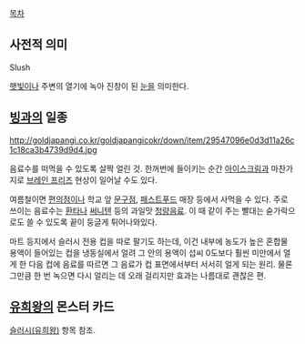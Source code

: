 [[목차]]
== 사전적 의미 ==
Slush

[[햇빛]]이나 주변의 열기에 녹아 진창이 된 [[눈]]을 의미한다. 

== [[빙과]]의 일종 ==
http://goldjapangi.co.kr/goldjapangicokr/down/item/29547096e0d3d11a26c1c18ca3b4739d9d4.jpg

음료수를 떠먹을 수 있도록 살짝 얼린 것. 한꺼번에 들이키는 순간 [[아이스크림]]과 마찬가지로 [[브레인 프리즈]] 현상이 일어날 수도 있다. 

여름철이면 [[편의점]]이나 학교 앞 [[문구점]], [[패스트푸드]] 매장 등에서 사먹을 수 있다. 주로 쓰이는 음료수는 [[환타]]나 [[써니텐]] 등의 과일맛 [[청량음료]]. 이 때 같이 주는 빨대는 숟가락으로도 쓸 수 있도록 끝이 둥글게 튀어나와있다.

마트 등지에서 슬러시 전용 컵을 따로 팔기도 하는데, 이건 내부에 농도가 높은 혼합물 용액이 들어있는 컵을 냉동실에서 얼려 그 안의 용액이 섭씨 0도보다 훨씬 미만에서 얼게 한 다음 컵에 음료를 따르면 그 음료가 컵 표면에서부터 서서히 얼게 되는 원리. 물론 그만큼 한 번 녹으면 다시 얼리는 데 오래 걸리지만 효과는 나름대로 괜찮은 편.

== [[유희왕]]의 몬스터 카드 ==
[[슬러시(유희왕)]] 항목 참조.
